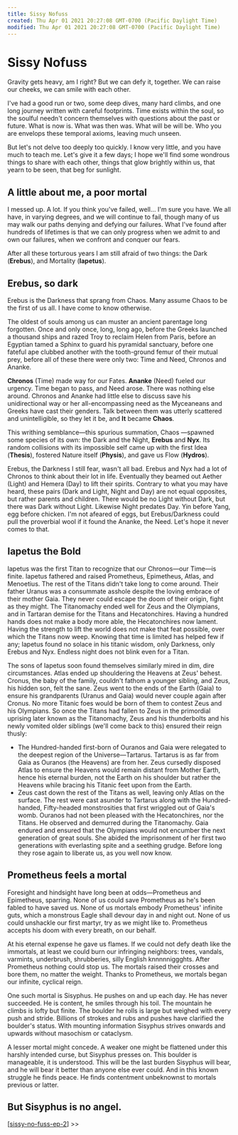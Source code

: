 ```yaml
---
title: Sissy Nofuss
created: Thu Apr 01 2021 20:27:08 GMT-0700 (Pacific Daylight Time)
modified: Thu Apr 01 2021 20:27:08 GMT-0700 (Pacific Daylight Time)
---
```


# Sissy Nofuss

Gravity gets heavy, am I right? But we can defy it, together. We can raise our cheeks, we can smile with each other.

I've had a good run or two, some deep dives, many hard climbs, and one long journey written with careful footprints. Time exists within the soul, so the soulful needn't concern themselves with questions about the past or future. What is now is. What was then was. What will be will be. Who you are envelops these temporal axioms, leaving much unseen.

But let's not delve too deeply too quickly. I know very little, and you have much to teach me. Let's give it a few days; I hope we'll find some wondrous things to share with each other, things that glow brightly within us, that yearn to be seen, that beg for sunlight.

## A little about me, a poor mortal

I messed up. A lot. If you think you've failed, well… I'm sure you have. We all have, in varying degrees, and we will continue to fail, though many of us may walk our paths denying and defying our failures. What I've found after hundreds of lifetimes is that we can only progress when we admit to and own our failures, when we confront and conquer our fears.

After all these torturous years I am still afraid of two things: the Dark (**Erebus**), and Mortality (**Iapetus**).

## Erebus, so dark

Erebus is the Darkness that sprang from Chaos. Many assume Chaos to be the first of us all. I have come to know otherwise.

The oldest of souls among us can muster an ancient parentage long forgotten. Once and only once, long, long ago, before the Greeks launched a thousand ships and razed Troy to reclaim Helen from Paris, before an Egyptian tamed a Sphinx to guard his pyramidal sanctuary, before one fateful ape clubbed another with the tooth-ground femur of their mutual prey, before all of these there were only two: Time and Need, Chronos and Ananke.

**Chronos** (Time) made way for our Fates. **Ananke** (Need) fueled our urgency. Time began to pass, and Need arose. There was nothing else around. Chronos and Ananke had little else to discuss save his unidirectional way or her all-encompassing need as the Myceaneans and Greeks have cast their genders. Talk between them was utterly scattered and unintelligible, so they let it be, and **It** became **Chaos**.

This writhing semblance—this spurious summation, Chaos
—spawned some species of its own: the Dark and the Night, **Erebus** and **Nyx**. Its random collisions with its impossible self came up with the first Idea (**Thesis**), fostered Nature itself (**Physis**), and gave us Flow (**Hydros**).

Erebus, the Darkness I still fear, wasn't all bad. Erebus and Nyx had a lot of Chronos to think about their lot in life. Eventually they beamed out Aether (Light) and Hemera (Day) to lift their spirits. Contrary to what you may have heard, these pairs (Dark and Light, Night and Day) are not equal opposites, but rather parents and children. There would be no Light without Dark, but there was Dark without Light. Likewise Night predates Day. Yin before Yang, egg before chicken. I'm not afeared of eggs, but Erebus/Darkness could pull the proverbial wool if it found the Ananke, the Need. Let's hope it never comes to that.

## Iapetus the Bold

Iapetus was the first Titan to recognize that our Chronos—our Time—is finite. Iapetus fathered and raised Prometheus, Epimetheus, Atlas, and Menoetius. The rest of the Titans didn't take long to come around. Their father Uranus was a consummate asshole despite the loving embrace of their mother Gaia. They never could escape the doom of their origin, fight as they might. The Titanomachy ended well for Zeus and the Olympians, and in Tartaran demise for the Titans and Hecatonchires. Having a hundred hands does not make a body more able, the Hecatonchires now lament. Having the strength to lift the world does not make that feat possible, over which the Titans now weep. Knowing that time is limited has helped few if any; Iapetus found no solace in his titanic wisdom, only Darkness, only Erebus and Nyx. Endless night does not blink even for a Titan.

The sons of Iapetus soon found themselves similarly mired in dim, dire circumstances. Atlas ended up shouldering the Heavens at Zeus' behest. Cronus, the baby of the family, couldn't fathom a younger sibling, and Zeus, his hidden son, felt the sane. Zeus went to the ends of the Earth (Gaia) to ensure his grandparents (Uranus and Gaia) would never couple again after Cronus. No more Titanic foes would be born of them to contest Zeus and his Olympians. So once the Titans had fallen to Zeus in the primordial uprising later known as the Titanomachy, Zeus and his thunderbolts and his newly vomited older siblings (we'll come back to this) ensured their reign thusly:

- The Hundred-handed first-born of Ouranos and Gaia were relegated to the deepest region of the Universe—Tartarus. Tartarus is as far from Gaia as Ouranos (the Heavens) are from her. Zeus cursedly disposed Atlas to ensure the Heavens would remain distant from Mother Earth, hence his eternal burden, not the Earth on his shoulder but rather the Heavens while bracing his Titanic feet upon from the Earth.
- Zeus cast down the rest of the Titans as well, leaving only Atlas on the surface. The rest were cast asunder to Tartarus along with the Hundred-handed, Fifty-headed monstrosities that first wriggled out of Gaia's womb. Ouranos had not been pleased with the Hecatonchires, nor the Titans. He observed and demurred during the Titanomachy. Gaia endured and ensured that the Olympians would not encumber the next generation of great souls. She abided the imprisonment of her first two generations with everlasting spite and a seething grudge. Before long they rose again to liberate us, as you well now know.

## Prometheus feels a mortal

Foresight and hindsight have long been at odds—Prometheus and Epimetheus, sparring. None of us could save Prometheus as he's been fabled to have saved us. None of us mortals embody Prometheus' infinite guts, which a monstrous Eagle shall devour day in and night out. None of us could unshackle our first martyr, try as we might like to. Prometheus accepts his doom with every breath, on our behalf.

At his eternal expense he gave us flames. If we could not defy death like the immortals, at least we could burn our infringing neighbors: trees, vandals, varmints, underbrush, shrubberies, silly English knnnnniggghts. After Prometheus nothing could stop us. The mortals raised their crosses and bore them, no matter the weight. Thanks to Prometheus, we mortals began our infinite, cyclical reign.

One such mortal is Sisyphus. He pushes on and up each day. He has never succeeded. He is content, he smiles through his toil. The mountain he climbs is lofty but finite. The boulder he rolls is large but weighed with every push and stride. Billions of strokes and rubs and pushes have clarified the boulder's status. With mounting information Sisyphus strives onwards and upwards without masochism or cataclysm.

A lesser mortal might concede. A weaker one might be flattened under this harshly intended curse, but Sisyphus presses on. This boulder is manageable, it is understood. This will be the last burden Sisyphus will bear, and he will bear it better than anyone else ever could. And in this known struggle he finds peace. He finds contentment unbeknownst to mortals previous or latter.

## But Sisyphus is no angel.

[[sissy-no-fuss-ep-2]] >>

[//begin]: # "Autogenerated link references for markdown compatibility"
[sissy-no-fuss-ep-2]: sissy-no-fuss-ep-2 "Sissy, No Fuss"
[//end]: # "Autogenerated link references"

